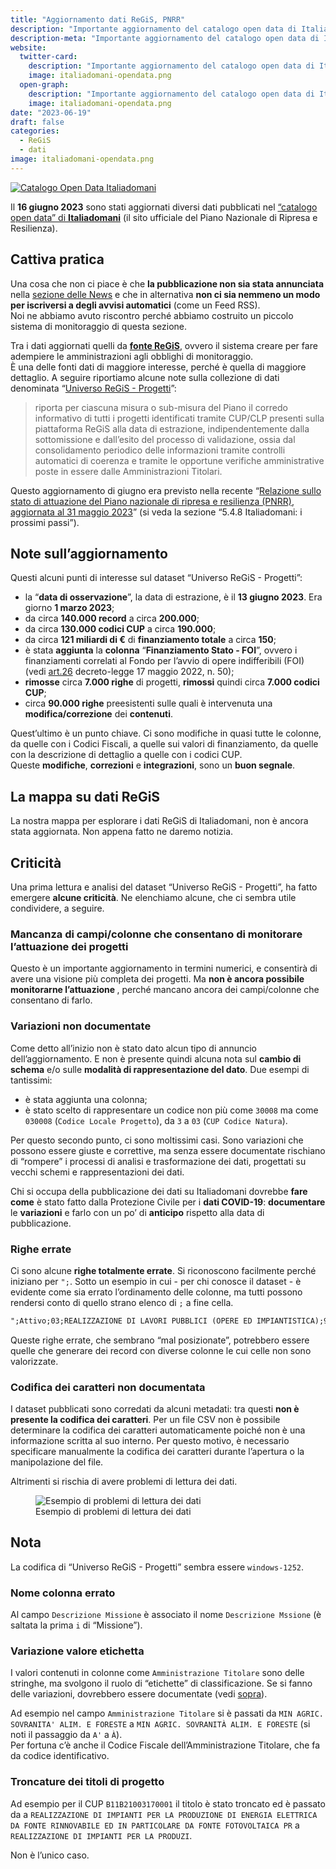```yaml
---
title: "Aggiornamento dati ReGiS, PNRR"
description: "Importante aggiornamento del catalogo open data di Italiadomani"
description-meta: "Importante aggiornamento del catalogo open data di Italiadomani"
website:
  twitter-card:
    description: "Importante aggiornamento del catalogo open data di Italiadomani"
    image: italiadomani-opendata.png
  open-graph:
    description: "Importante aggiornamento del catalogo open data di Italiadomani"
    image: italiadomani-opendata.png
date: "2023-06-19"
draft: false
categories:
  - ReGiS
  - dati
image: italiadomani-opendata.png
---
```


[![Catalogo Open Data Italiadomani](italiadomani-opendata.png)](https://www.italiadomani.gov.it/content/sogei-ng/it/it/catalogo-open-data.html?orderby=%40jcr%3Acontent%2FobservationDateInEvidence&sort=desc)

Il **16 giugno 2023** sono stati aggiornati diversi dati pubblicati nel ["catalogo open data" di **Italiadomani**](https://www.italiadomani.gov.it/content/sogei-ng/it/it/catalogo-open-data.html?orderby=%40jcr%3Acontent%2FobservationDateInEvidence&sort=desc) (il sito ufficiale del Piano Nazionale di Ripresa e Resilienza).

::: {.callout-important}
## Cattiva pratica
Una cosa che non ci piace è che **la pubblicazione non sia stata annunciata** nella [sezione delle News](https://www.italiadomani.gov.it/content/sogei-ng/it/it/news.html) e che in alternativa **non ci sia nemmeno un modo per iscriversi a degli avvisi automatici** (come un Feed RSS).<br>
Noi ne abbiamo avuto riscontro perché abbiamo costruito un piccolo sistema di monitoraggio di questa sezione.
:::

Tra i dati aggiornati quelli da [**fonte ReGiS**](../../fonti/regis/index.qmd), ovvero il sistema creare per fare adempiere le amministrazioni agli obblighi di monitoraggio.<br>
È una delle fonti dati di maggiore interesse, perché è quella di maggiore dettaglio. A seguire riportiamo alcune note sulla collezione di dati denominata "[Universo ReGiS - Progetti](https://www.italiadomani.gov.it/content/sogei-ng/it/it/catalogo-open-data/Universo_ReGiS_Progetti.html)":

> riporta per ciascuna misura o sub-misura del Piano il corredo informativo di tutti i progetti identificati tramite CUP/CLP presenti sulla piattaforma ReGiS alla data di estrazione, indipendentemente dalla sottomissione e dall'esito del processo di validazione, ossia dal consolidamento periodico delle informazioni tramite controlli automatici di coerenza e tramite le opportune verifiche amministrative poste in essere dalle Amministrazioni Titolari.

Questo aggiornamento di giugno era previsto nella recente "[Relazione sullo stato di attuazione del Piano nazionale di ripresa e resilienza (PNRR), aggiornata al 31 maggio 2023](https://www.senato.it/leg/19/BGT/Schede/docnonleg/47062.htm)" (si veda la sezione "5.4.8 Italiadomani: i prossimi passi").

## Note sull'aggiornamento

Questi alcuni punti di interesse sul dataset "Universo ReGiS - Progetti":

- la "**data di osservazione**", la data di estrazione, è il **13 giugno 2023**. Era giorno **1 marzo 2023**;
- da circa **140.000 record** a circa **200.000**;
- da circa **130.000 codici CUP** a circa **190.000**;
- da circa **121 miliardi di €** di **finanziamento totale** a circa **150**;
- è stata **aggiunta** la **colonna** "**Finanziamento Stato - FOI**", ovvero i finanziamenti correlati al Fondo per l'avvio di opere indifferibili (FOI) (vedi [art.26](https://www.normattiva.it/uri-res/N2Ls?urn:nir:stato:decreto.legge:2022-05-17;50!vig=2023-06-18~art26) decreto-legge 17 maggio 2022, n. 50);
- **rimosse** circa **7.000 righe** di progetti, **rimossi** quindi circa **7.000 codici CUP**;
- circa **90.000 righe** preesistenti sulle quali è intervenuta una **modifica/correzione** dei **contenuti**.

Quest'ultimo è un punto chiave. Ci sono modifiche in quasi tutte le colonne, da quelle con i Codici Fiscali, a quelle sui valori di finanziamento, da quelle con la descrizione di dettaglio a quelle con i codici CUP.<br>
Queste **modifiche**, **correzioni** e **integrazioni**, sono un **buon segnale**.

## La mappa su dati ReGiS

La nostra mappa per esplorare i dati ReGiS di Italiadomani, non è ancora stata aggiornata. Non appena fatto ne daremo notizia.

## Criticità

Una prima lettura e analisi del dataset "Universo ReGiS - Progetti", ha fatto emergere **alcune criticità**. Ne elenchiamo alcune, che ci sembra utile condividere, a seguire.

### Mancanza di campi/colonne che consentano di monitorare l'attuazione dei progetti

Questo è un importante aggiornamento in termini numerici, e consentirà di avere una visione più completa dei progetti. Ma **non è ancora possibile monitorarne l'attuazione **, perché mancano ancora dei campi/colonne che consentano di farlo.

### Variazioni non documentate

Come detto all'inizio non è stato dato alcun tipo di annuncio dell'aggiornamento. E non è presente quindi alcuna nota sul **cambio di schema** e/o sulle **modalità di rappresentazione del dato**. Due esempi di tantissimi:

- è stata aggiunta una colonna;
- è stato scelto di rappresentare un codice non più come `30008` ma come `030008` (`Codice Locale Progetto`), da `3` a `03` (`CUP Codice Natura`).

Per questo secondo punto, ci sono moltissimi casi. Sono variazioni che possono essere giuste e correttive, ma senza essere documentate rischiano di "rompere" i processi di analisi e trasformazione dei dati, progettati su vecchi schemi e rappresentazioni dei dati.

Chi si occupa della pubblicazione dei dati su Italiadomani dovrebbe **fare** **come** è stato fatto dalla Protezione Civile per i **dati COVID-19**: **documentare** le **variazioni** e farlo con un po' di **anticipo** rispetto alla data di pubblicazione.


### Righe errate

Ci sono alcune **righe totalmente errate**. Si riconoscono facilmente perché iniziano per `";`. Sotto un esempio in cui - per chi conosce il dataset - è evidente come sia errato l'ordinamento delle colonne, ma tutti possono rendersi conto di quello strano elenco di `;` a fine cella.

```markdown
";Attivo;03;REALIZZAZIONE DI LAVORI PUBBLICI (OPERE ED IMPIANTISTICA);99;ALTRO;05;INFRASTRUTTURE SOCIALI;11;BENI CULTURALI;096;RESTAURO E RIQUALIFICAZIONE DI BENI CULTURALI;in attesa di acquisizione;PROGETTO LOCALE DI RIGENERAZIONE CULTURALE E SOCIALE DAL TITOLO UNA TERRA PER VIVERCI FINALIZZATO ALLA RIGENERAZIONE E VALORIZZAZIONE DELLE FRAZIONI DI CASAROLA E RIANA E DEL PARCO LETTERARIO ATTILIO BERNARDO E GIUSEPPE BERTOLUCCI*VIA VARIE LOCALITA'*;INTERVENTO CHE NON COSTITUISCE AIUTO DI STATO;0,00;0,00;0,00;0,00;0,00;0,00;0,00;0,00;0,00;67100,00;0,00;388067,50;455167,50;455167,50;455167,50;NON AVVIATO;COMUNE DI MONCHIO DELLE CORTI;00341170348;No;;;;;13/06/2023;No";;;;;;;;;;;;;;;;;;;;;;;;;;;;;;;;;;;;;;;;;;;;;;;;;;
```

Queste righe errate, che sembrano "mal posizionate", potrebbero essere quelle che generare dei record con diverse colonne le cui celle non sono valorizzate.

### Codifica dei caratteri non documentata

I dataset pubblicati sono corredati da alcuni metadati: tra questi **non è presente la codifica dei caratteri**. Per un file CSV non è possibile determinare la codifica dei caratteri automaticamente poiché non è una informazione scritta al suo interno. Per questo motivo, è necessario specificare manualmente la codifica dei caratteri durante l'apertura o la manipolazione del file.

Altrimenti si rischia di avere problemi di lettura dei dati.

![Esempio di problemi di lettura dei dati](encoding-progetti.png)

::: {.callout-note}
## Nota
La codifica di "Universo ReGiS - Progetti" sembra essere `windows-1252`.
:::

### Nome colonna errato

Al campo `Descrizione Missione` è associato il nome `Descrizione Mssione` (è saltata la prima `i` di "Missione").

### Variazione valore etichetta

I valori contenuti in colonne come `Amministrazione Titolare` sono delle stringhe, ma svolgono il ruolo di "etichette" di classificazione. Se si fanno delle variazioni, dovrebbero essere documentate (vedi [sopra](#variazioni-non-documentate)).

Ad esempio nel campo `Amministrazione Titolare` si è passati da `MIN AGRIC. SOVRANITA' ALIM. E FORESTE` a `MIN AGRIC. SOVRANITÀ ALIM. E FORESTE` (si noti il passaggio da `A'` a `À`).<br>
Per fortuna c'è anche il Codice Fiscale dell'Amministrazione Titolare, che fa da codice identificativo.

### Troncature dei titoli di progetto

Ad esempio per il CUP `B11B21003170001` il titolo è stato troncato ed è passato da a `REALIZZAZIONE DI IMPIANTI PER LA PRODUZIONE DI ENERGIA ELETTRICA DA FONTE RINNOVABILE ED IN PARTICOLARE DA FONTE FOTOVOLTAICA PR` a `REALIZZAZIONE DI IMPIANTI PER LA PRODUZI`.

Non è l'unico caso.
